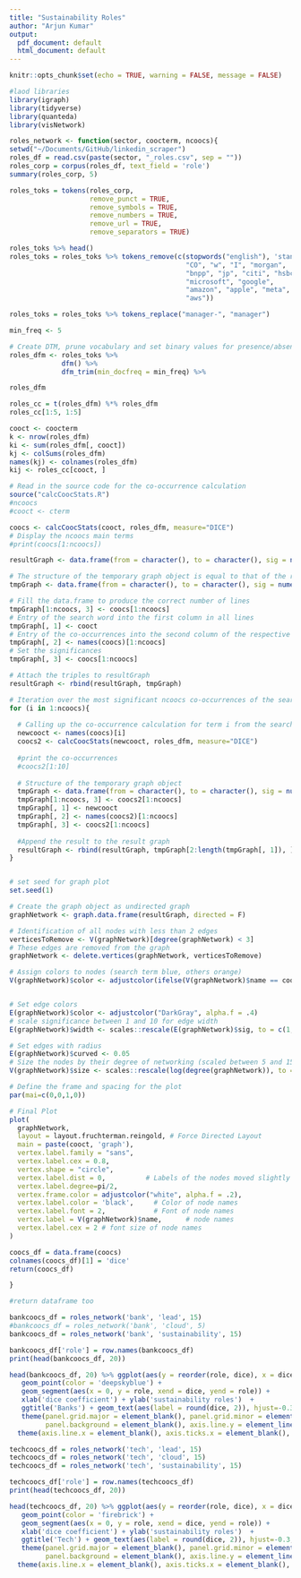 ```yaml
---
title: "Sustainability Roles"
author: "Arjun Kumar"
output:
  pdf_document: default
  html_document: default
---
```


```r
knitr::opts_chunk$set(echo = TRUE, warning = FALSE, message = FALSE)
```

```r
#laod libraries
library(igraph)
library(tidyverse)
library(quanteda)
library(visNetwork)
```

```r


roles_network <- function(sector, coocterm, ncoocs){
setwd("~/Documents/GitHub/linkedin_scraper")
roles_df = read.csv(paste(sector, "_roles.csv", sep = ""))
roles_corp = corpus(roles_df, text_field = 'role')
summary(roles_corp, 5)

roles_toks = tokens(roles_corp, 
                    remove_punct = TRUE,
                    remove_symbols = TRUE,
                    remove_numbers = TRUE,
                    remove_url = TRUE,
                    remove_separators = TRUE)

roles_toks %>% head()
roles_toks = roles_toks %>% tokens_remove(c(stopwords("english"), 'standard', "chartered", "bnp", "paribas", "jpmorgan", "chase", "j.p",
                                            "CO", "w", "I", "morgan",
                                            "bnpp", "jp", "citi", "hsbc",
                                            "microsoft", "google",
                                            "amazon", "apple", "meta",
                                            "aws"))

roles_toks = roles_toks %>% tokens_replace("manager-", "manager")

min_freq <- 5

# Create DTM, prune vocabulary and set binary values for presence/absence of types
roles_dfm <- roles_toks %>%
             dfm() %>% 
             dfm_trim(min_docfreq = min_freq) %>%                                        dfm_weight("boolean")

roles_dfm

roles_cc = t(roles_dfm) %*% roles_dfm
roles_cc[1:5, 1:5]

cooct <- coocterm
k <- nrow(roles_dfm)
ki <- sum(roles_dfm[, cooct])
kj <- colSums(roles_dfm)
names(kj) <- colnames(roles_dfm)
kij <- roles_cc[cooct, ]

# Read in the source code for the co-occurrence calculation
source("calcCoocStats.R")
#ncoocs
#cooct <- cterm

coocs <- calcCoocStats(cooct, roles_dfm, measure="DICE")
# Display the ncoocs main terms
#print(coocs[1:ncoocs])

resultGraph <- data.frame(from = character(), to = character(), sig = numeric(0))

# The structure of the temporary graph object is equal to that of the resultGraph
tmpGraph <- data.frame(from = character(), to = character(), sig = numeric(0))

# Fill the data.frame to produce the correct number of lines
tmpGraph[1:ncoocs, 3] <- coocs[1:ncoocs]
# Entry of the search word into the first column in all lines
tmpGraph[, 1] <- cooct
# Entry of the co-occurrences into the second column of the respective line
tmpGraph[, 2] <- names(coocs)[1:ncoocs]
# Set the significances
tmpGraph[, 3] <- coocs[1:ncoocs]

# Attach the triples to resultGraph
resultGraph <- rbind(resultGraph, tmpGraph)

# Iteration over the most significant ncoocs co-occurrences of the search term
for (i in 1:ncoocs){
  
  # Calling up the co-occurrence calculation for term i from the search words co-occurrences
  newcooct <- names(coocs)[i]
  coocs2 <- calcCoocStats(newcooct, roles_dfm, measure="DICE")
  
  #print the co-occurrences
  #coocs2[1:10]
  
  # Structure of the temporary graph object
  tmpGraph <- data.frame(from = character(), to = character(), sig = numeric(0))
  tmpGraph[1:ncoocs, 3] <- coocs2[1:ncoocs]
  tmpGraph[, 1] <- newcooct
  tmpGraph[, 2] <- names(coocs2)[1:ncoocs]
  tmpGraph[, 3] <- coocs2[1:ncoocs]
  
  #Append the result to the result graph
  resultGraph <- rbind(resultGraph, tmpGraph[2:length(tmpGraph[, 1]), ])
}


# set seed for graph plot
set.seed(1)

# Create the graph object as undirected graph
graphNetwork <- graph.data.frame(resultGraph, directed = F)

# Identification of all nodes with less than 2 edges
verticesToRemove <- V(graphNetwork)[degree(graphNetwork) < 3]
# These edges are removed from the graph
graphNetwork <- delete.vertices(graphNetwork, verticesToRemove) 

# Assign colors to nodes (search term blue, others orange)
V(graphNetwork)$color <- adjustcolor(ifelse(V(graphNetwork)$name == cooct, 'darkgreen', 'grey'), alpha.f = .5) 


# Set edge colors
E(graphNetwork)$color <- adjustcolor("DarkGray", alpha.f = .4)
# scale significance between 1 and 10 for edge width
E(graphNetwork)$width <- scales::rescale(E(graphNetwork)$sig, to = c(1, 10))

# Set edges with radius
E(graphNetwork)$curved <- 0.05
# Size the nodes by their degree of networking (scaled between 5 and 15)
V(graphNetwork)$size <- scales::rescale(log(degree(graphNetwork)), to = c(5, 15))

# Define the frame and spacing for the plot
par(mai=c(0,0,1,0)) 

# Final Plot
plot(
  graphNetwork,             
  layout = layout.fruchterman.reingold, # Force Directed Layout 
  main = paste(cooct, 'graph'),
  vertex.label.family = "sans",
  vertex.label.cex = 0.8,
  vertex.shape = "circle",
  vertex.label.dist = 0,          # Labels of the nodes moved slightly
  vertex.label.degree=pi/2,
  vertex.frame.color = adjustcolor("white", alpha.f = .2),
  vertex.label.color = 'black',     # Color of node names
  vertex.label.font = 2,            # Font of node names
  vertex.label = V(graphNetwork)$name,      # node names
  vertex.label.cex = 2 # font size of node names
)

coocs_df = data.frame(coocs)
colnames(coocs_df)[1] = 'dice'
return(coocs_df)

}

#return dataframe too

```

```r


bankcoocs_df = roles_network('bank', 'lead', 15)
#bankcoocs_df = roles_network('bank', 'cloud', 5)
bankcoocs_df = roles_network('bank', 'sustainability', 15)

```


```r
bankcoocs_df['role'] = row.names(bankcoocs_df)
print(head(bankcoocs_df, 20))

head(bankcoocs_df, 20) %>% ggplot(aes(y = reorder(role, dice), x = dice)) +
   geom_point(color = 'deepskyblue') +
   geom_segment(aes(x = 0, y = role, xend = dice, yend = role)) +
   xlab('dice coefficient') + ylab('sustainability roles')  +
   ggtitle('Banks') + geom_text(aes(label = round(dice, 2)), hjust=-0.3, size = 3) +
   theme(panel.grid.major = element_blank(), panel.grid.minor = element_blank(),
         panel.background = element_blank(), axis.line.y = element_line('black')) + 
  theme(axis.line.x = element_blank(), axis.ticks.x = element_blank(), axis.text.x = element_blank(), axis.text.y=element_text(size=12), axis.title=element_text(size=14))
```



```r

techcoocs_df = roles_network('tech', 'lead', 15)
techcoocs_df = roles_network('tech', 'cloud', 15)
techcoocs_df = roles_network('tech', 'sustainability', 15)

```


```r
techcoocs_df['role'] = row.names(techcoocs_df)
print(head(techcoocs_df, 20))

head(techcoocs_df, 20) %>% ggplot(aes(y = reorder(role, dice), x = dice)) +
   geom_point(color = 'firebrick') +
   geom_segment(aes(x = 0, y = role, xend = dice, yend = role)) +
   xlab('dice coefficient') + ylab('sustainability roles')  +
   ggtitle('Tech') + geom_text(aes(label = round(dice, 2)), hjust=-0.3, size = 3) +
   theme(panel.grid.major = element_blank(), panel.grid.minor = element_blank(),
         panel.background = element_blank(), axis.line.y = element_line('black')) + 
  theme(axis.line.x = element_blank(), axis.ticks.x = element_blank(), axis.text.x = element_blank(), axis.text.y=element_text(size=12), axis.title=element_text(size=14))


```
